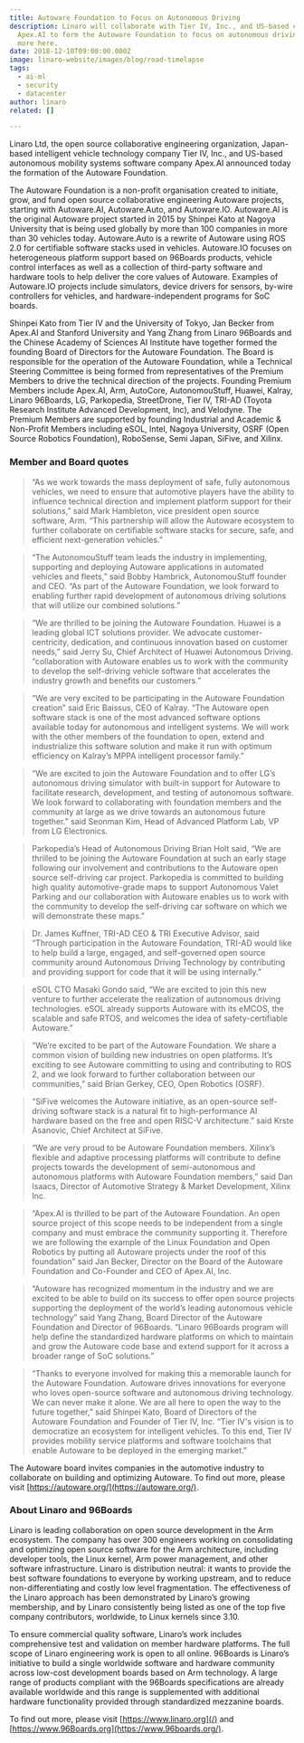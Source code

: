```yaml
---
title: Autoware Foundation to Focus on Autonomous Driving
description: Linaro will collaborate with Tier IV, Inc., and US-based company
  Apex.AI to form the Autoware Foundation to focus on autonomous driving. Read
  more here.
date: 2018-12-10T09:00:00.000Z
image: linaro-website/images/blog/road-timelapse
tags:
  - ai-ml
  - security
  - datacenter
author: linaro
related: []

---
```


Linaro Ltd, the open source collaborative engineering organization, Japan-based intelligent vehicle technology company Tier IV, Inc., and US-based autonomous mobility systems software company Apex.AI announced today the formation of the Autoware Foundation.

The Autoware Foundation is a non-profit organisation created to initiate, grow, and fund open source collaborative engineering Autoware projects, starting with Autoware.AI, Autoware.Auto, and Autoware.IO. Autoware.AI is the original Autoware project started in 2015 by Shinpei Kato at Nagoya University that is being used globally by more than 100 companies in more than 30 vehicles today. Autoware.Auto is a rewrite of Autoware using ROS 2.0 for certifiable software stacks used in vehicles. Autoware.IO focuses on heterogeneous platform support based on 96Boards products, vehicle control interfaces as well as a collection of third-party software and hardware tools to help deliver the core values of Autoware. Examples of Autoware.IO projects include simulators, device drivers for sensors, by-wire controllers for vehicles, and hardware-independent programs for SoC boards.

Shinpei Kato from Tier IV and the University of Tokyo, Jan Becker from Apex.AI and Stanford University and Yang Zhang from Linaro 96Boards and the Chinese Academy of Sciences AI Institute have together formed the founding Board of Directors for the Autoware Foundation. The Board is responsible for the operation of the Autoware Foundation, while a Technical Steering Committee is being formed from representatives of the Premium Members to drive the technical direction of the projects. Founding Premium Members include Apex.AI, Arm, AutoCore, AutonomouStuff, Huawei, Kalray, Linaro 96Boards, LG, Parkopedia, StreetDrone, Tier IV, TRI-AD (Toyota Research Institute Advanced Development, Inc), and Velodyne. The Premium Members are supported by founding Industrial and Academic & Non-Profit Members including eSOL, Intel, Nagoya University, OSRF (Open Source Robotics Foundation), RoboSense, Semi Japan, SiFive, and Xilinx.

### Member and Board quotes

> “As we work towards the mass deployment of safe, fully autonomous vehicles, we need to ensure that automotive players have the ability to influence technical direction and implement platform support for their solutions,” said Mark Hambleton, vice president open source software, Arm. “This partnership will allow the Autoware ecosystem to further collaborate on certifiable software stacks for secure, safe, and efficient next-generation vehicles.”

> “The AutonomouStuff team leads the industry in implementing, supporting and deploying Autoware applications in automated vehicles and fleets,” said Bobby Hambrick, AutonomouStuff founder and CEO. “As part of the Autoware Foundation, we look forward to enabling further rapid development of autonomous driving solutions that will utilize our combined solutions.”

> “We are thrilled to be joining the Autoware Foundation. Huawei is a leading global ICT solutions provider. We advocate customer-centricity, dedication, and continuous innovation based on customer needs,” said Jerry Su, Chief Architect of Huawei Autonomous Driving. “collaboration with Autoware enables us to work with the community to develop the self-driving vehicle software that accelerates the industry growth and benefits our customers.”

> “We are very excited to be participating in the Autoware Foundation creation” said Eric Baissus, CEO of Kalray. “The Autoware open software stack is one of the most advanced software options available today for autonomous and intelligent systems. We will work with the other members of the foundation to open, extend and industrialize this software solution and make it run with optimum efficiency on Kalray’s MPPA intelligent processor family.”

> “We are excited to join the Autoware Foundation and to offer LG’s autonomous driving simulator with built-in support for Autoware to facilitate research, development, and testing of autonomous software. We look forward to collaborating with foundation members and the community at large as we drive towards an autonomous future together.” said Seonman Kim, Head of Advanced Platform Lab, VP from LG Electronics.

> Parkopedia’s Head of Autonomous Driving Brian Holt said, “We are thrilled to be joining the Autoware Foundation at such an early stage following our involvement and contributions to the Autoware open source self-driving car project. Parkopedia is committed to building high quality automotive-grade maps to support Autonomous Valet Parking and our collaboration with Autoware enables us to work with the community to develop the self-driving car software on which we will demonstrate these maps.”

> Dr. James Kuffner, TRI-AD CEO & TRI Executive Advisor, said “Through participation in the Autoware Foundation, TRI-AD would like to help build a large, engaged, and self-governed open source community around Autonomous Driving Technology by contributing and providing support for code that it will be using internally.”

> eSOL CTO Masaki Gondo said, “We are excited to join this new venture to further accelerate the realization of autonomous driving technologies. eSOL already supports Autoware with its eMCOS, the scalable and safe RTOS, and welcomes the idea of safety-certifiable Autoware.”

> “We’re excited to be part of the Autoware Foundation. We share a common vision of building new industries on open platforms. It’s exciting to see Autoware committing to using and contributing to ROS 2, and we look forward to further collaboration between our communities,” said Brian Gerkey, CEO, Open Robotics (OSRF).

> “SiFive welcomes the Autoware initiative, as an open-source self-driving software stack is a natural fit to high-performance AI hardware based on the free and open RISC-V architecture.” said Krste Asanovic, Chief Architect at SiFive.

> “We are very proud to be Autoware Foundation members. Xilinx’s flexible and adaptive processing platforms will contribute to define projects towards the development of semi-autonomous and autonomous platforms with Autoware Foundation members,” said Dan Isaacs, Director of Automotive Strategy & Market Development, Xilinx Inc.

> “Apex.AI is thrilled to be part of the Autoware Foundation. An open source project of this scope needs to be independent from a single company and must embrace the community supporting it. Therefore we are following the example of the Linux Foundation and Open Robotics by putting all Autoware projects under the roof of this foundation” said Jan Becker, Director on the Board of the Autoware Foundation and Co-Founder and CEO of Apex.AI, Inc.

> “Autoware has recognized momentum in the industry and we are excited to be able to build on its success to offer open source projects supporting the deployment of the world’s leading autonomous vehicle technology” said Yang Zhang, Board Director of the Autoware Foundation and Director of 96Boards. “Linaro 96Boards program will help define the standardized hardware platforms on which to maintain and grow the Autoware code base and extend support for it across a broader range of SoC solutions.”

> “Thanks to everyone involved for making this a memorable launch for the Autoware Foundation. Autoware drives innovations for everyone who loves open-source software and autonomous driving technology. We can never make it alone. We are all here to open the way to the future together,” said Shinpei Kato, Board of Directors of the Autoware Foundation and Founder of Tier IV, Inc. “Tier IV's vision is to democratize an ecosystem for intelligent vehicles. To this end, Tier IV provides mobility service platforms and software toolchains that enable Autoware to be deployed in the emerging market.”

The Autoware board invites companies in the automotive industry to collaborate on building and optimizing Autoware. To find out more, please visit [https://autoware.org/](https://autoware.org/).

### About Linaro and 96Boards

Linaro is leading collaboration on open source development in the Arm ecosystem. The company has over 300 engineers working on consolidating and optimizing open source software for the Arm architecture, including developer tools, the Linux kernel, Arm power management, and other software infrastructure. Linaro is distribution neutral: it wants to provide the best software foundations to everyone by working upstream, and to reduce non-differentiating and costly low level fragmentation. The effectiveness of the Linaro approach has been demonstrated by Linaro’s growing membership, and by Linaro consistently being listed as one of the top five company contributors, worldwide, to Linux kernels since 3.10.

To ensure commercial quality software, Linaro’s work includes comprehensive test and validation on member hardware platforms. The full scope of Linaro engineering work is open to all online. 96Boards is Linaro’s initiative to build a single worldwide software and hardware community across low-cost development boards based on Arm technology. A large range of products compliant with the 96Boards specifications are already available worldwide and this range is supplemented with additional hardware functionality provided through standardized mezzanine boards.

To find out more, please visit [https://www.linaro.org](/) and [https://www.96Boards.org](https://www.96boards.org/).
